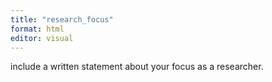```yaml
---
title: "research_focus"
format: html
editor: visual
---
```


include a written statement about your focus as a researcher.
